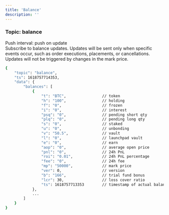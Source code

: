 ```yaml
---
title: 'Balance'
description: ''
---
```



### Topic: balance
Push interval: push on update  
Subscribe to balance updates.  Updates will be sent only when specific events occur, such as order executions, placements, or cancellations.  Updates will not be triggered by changes in the mark price.

<ResponseExample>

```bash
{
    "topic": "balance",
    "ts": 1618757714353,
    "data": {
        "balances": [
            {
                "t": "BTC",                // token
                "h": "100",                // holding
                "f": "0",                  // frozen
                "i": "0",                  // interest
                "psq": "0",                // pending short qty
                "plq": "0",                // pending long qty
                "s": "0",                  // staked
                "u": "0",                  // unbonding
                "v": "50.5",               // vault
                "l": "0",                  // launchpad vault
                "e": "0",                  // earn
                "aop": "0",                // average open price
                "pnl": "0",                // 24h PnL
                "roi": "0.01",             // 24h PnL percentage
                "fee": "0",                // 24h fee
                "mp": "50000",             // mark price
                "ver": 0,                  // version
                "b": "166",                // trial fund bonus
                "lcr": 30,                 // loss cover ratio
                "ts": 1618757713353        // timestamp of actual balance change
            },
            ...
        ]
    }
}
```

</ResponseExample>
